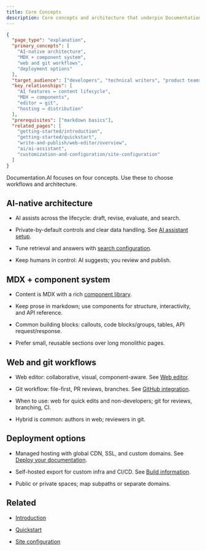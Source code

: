 ```yaml
---
title: Core Concepts
description: Core concepts and architecture that underpin Documentation.AI.
---
```

```json
{
  "page_type": "explanation",
  "primary_concepts": [
    "AI-native architecture",
    "MDX + component system",
    "web and git workflows",
    "deployment options"
  ],
  "target_audience": ["developers", "technical writers", "product teams"],
  "key_relationships": [
    "AI features ↔ content lifecycle",
    "MDX ↔ components",
    "editor ↔ git",
    "hosting ↔ distribution"
  ],
  "prerequisites": ["markdown basics"],
  "related_pages": [
    "getting-started/introduction",
    "getting-started/quickstart",
    "write-and-publish/web-editor/overview",
    "ai/ai-assistant",
    "customization-and-configuration/site-configuration"
  ]
}
```

Documentation.AI focuses on four concepts. Use these to choose workflows and architecture.

## AI-native architecture

- AI assists across the lifecycle: draft, revise, evaluate, and search.

- Private-by-default controls and clear data handling. See [AI assistant setup](../ai/ai-assistant).

- Tune retrieval and answers with [search configuration](../ai/search-configuration).

- Keep humans in control: AI suggests; you review and publish.

## MDX + component system

- Content is MDX with a rich [component library](../components/component-library).

- Keep prose in markdown; use components for structure, interactivity, and API reference.

- Common building blocks: callouts, code blocks/groups, tables, API request/response.

- Prefer small, reusable sections over long monolithic pages.

## Web and git workflows

- Web editor: collaborative, visual, component-aware. See [Web editor](../write-and-publish/web-editor/overview).

- Git workflow: file-first, PR reviews, branches. See [GitHub integration](../integrations-and-workflows/github-integration).

- When to use: web for quick edits and non-developers; git for reviews, branching, CI.

- Hybrid is common: authors in web; reviewers in git.

## Deployment options

- Managed hosting with global CDN, SSL, and custom domains. See [Deploy your documentation](../deployment-and-hosting/deploy-your-documentation).

- Self-hosted export for custom infra and CI/CD. See [Build information](../deployment-and-hosting/build-information).

- Public or private spaces; map subpaths or separate domains.

## Related

- [Introduction](introduction)

- [Quickstart](quickstart)

- [Site configuration](../customization-and-configuration/site-configuration)

